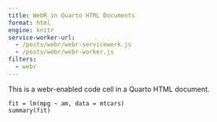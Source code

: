 ```yaml
---
title: WebR in Quarto HTML Documents
format: html
engine: knitr
service-worker-url:
  - /posts/webr/webr-servicework.js
  - /posts/webr/webr-worker.js
filters:
  - webr
---
```


This is a webr-enabled code cell in a Quarto HTML document.

```webr-r
fit = lm(mpg ~ am, data = mtcars)
summary(fit)
```
